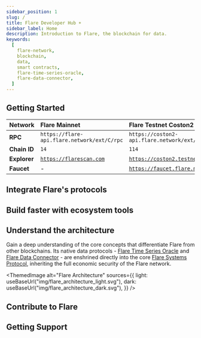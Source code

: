 ```yaml
---
sidebar_position: 1
slug: /
title: Flare Developer Hub ☀️
sidebar_label: Home
description: Introduction to Flare, the blockchain for data.
keywords:
  [
    flare-network,
    blockchain,
    data,
    smart contracts,
    flare-time-series-oracle,
    flare-data-connector,
  ]
---
```



## Getting Started

<div className="row">
  <div className="col col--6 margin-bottom--lg">
    <DocCard
      item={{
        type: "link",
        label: "Deploy your first Flare contract",
        href: "/network/getting-started",
        description: "Deploy a Hello World contract using only your browser.",
        docId: undefined,
      }}
    />
  </div>
  <div className="col col--6 margin-bottom--lg">
    <DocCard
      item={{
        type: "link",
        label: "Use Hardhat or Foundry with Flare",
        href: "/network/guides/hardhat-foundry-starter-kit",
        description:
          "Build and Deploy using the Hardhat or Foundry Starter Kits.",
        docId: undefined,
      }}
    />
  </div>
</div>

| Network      | Flare Mainnet                                    | Flare Testnet Coston2                                                            |
| :----------- | :----------------------------------------------- | :------------------------------------------------------------------------------- |
| **RPC**      | `https://flare-api.flare.network/ext/C/rpc`      | `https://coston2-api.flare.network/ext/C/rpc`                                    |
| **Chain ID** | `14`                                             | `114`                                                                            |
| **Explorer** | [`https://flarescan.com`](https://flarescan.com) | [`https://coston2.testnet.flarescan.com`](https://coston2.testnet.flarescan.com) |
| **Faucet**   | -                                                | [`https://faucet.flare.network/coston2`](https://faucet.flare.network/coston2)   |

## Integrate Flare's protocols

<div className="row">
  <div className="col col--6 margin-bottom--lg">
    <DocCard
      item={{
        type: "link",
        label: "Flare Time Series Oracle (FTSOv2)",
        href: "/ftso/getting-started",
        description:
          "Easily integrate fast, secure, and decentralized price feeds.",
        docId: undefined,
      }}
    />
  </div>
  <div className="col col--6 margin-bottom--lg">
    <DocCard
      tag="Coming Soon"
      item={{
        type: "link",
        label: "Flare Data Connector (FDC)",
        href: "/fdc/getting-started",
        description:
          "Reliably access external blockchain events and real-world APIs.",
        docId: undefined,
      }}
    />
  </div>
  <div className="col col--6 margin-bottom--lg">
    <DocCard
      item={{
        type: "link",
        label: "FAssets",
        href: "/fassets/overview",
        description: "Securely explore XRPfi, BTCfi and DOGEfi.",
        docId: undefined,
      }}
    />
  </div>
  <div className="col col--6 margin-bottom--lg">
    <DocCard
      item={{
        type: "link",
        label: "🚧 Protocol Managed Wallets (PMW)",
        href: "https://flare.network/news/flare-vision",
        description: "(In development) Unlock cross-chain execution with TEEs.",
        docId: undefined,
      }}
    />
  </div>
</div>

## Build faster with ecosystem tools

<div className="row">
  <div className="col col--3 margin-bottom--lg">
    <DocCard
      item={{
        type: "link",
        label: "Wallet SDKs",
        href: "/network/developer-tools#wallet-sdks",
        description: "Turnkey, Wagmi, Web3Auth",
        docId: undefined,
      }}
    />
  </div>
  <div className="col col--3 margin-bottom--lg">
    <DocCard
      item={{
        type: "link",
        label: "Bridging",
        href: "/network/developer-tools#bridging",
        description: "LayerZero, Stargate, zkBridge",
        docId: undefined,
      }}
    />
  </div>
  <div className="col col--3 margin-bottom--lg">
    <DocCard
      item={{
        type: "link",
        label: "Indexers",
        href: "/network/developer-tools#indexers",
        description: "Goldsky, sqd, SubQuery",
        docId: undefined,
      }}
    />
  </div>
  <div className="col col--3 margin-bottom--lg">
    <DocCard
      item={{
        type: "link",
        label: "Full-stack",
        href: "/network/developer-tools#full-stack-infra",
        description: "Tenderly, Thirdweb",
        docId: undefined,
      }}
    />
  </div>
</div>

## Understand the architecture

Gain a deep understanding of the core concepts that differentiate Flare from other blockchains.
Its native data protocols - [Flare Time Series Oracle](/ftso/overview) and [Flare Data Connector](/fdc/overview) - are enshrined directly into the core [Flare Systems Protocol](/network/fsp), inheriting the full economic security of the Flare network.

<ThemedImage
  alt="Flare Architecture"
  sources={{
    light: useBaseUrl("img/flare_architecture_light.svg"),
    dark: useBaseUrl("img/flare_architecture_dark.svg"),
  }}
/>

## Contribute to Flare

<div className="row">
  <div className="col col--6 margin-bottom--lg">
    <DocCard
      item={{
        type: "link",
        label: "Run a Validator Node",
        href: "/run-node/validator-node",
        description: "Earn rewards by helping secure Flare.",
        docId: undefined,
      }}
    />
  </div>
  <div className="col col--6 margin-bottom--lg">
    <DocCard
      item={{
        type: "link",
        label: "Run Flare Systems Provider",
        href: "/run-node/flare-systems-provider",
        description: "Provide data for Flare's enshrined oracles - FTSO & FDC.",
        docId: undefined,
      }}
    />
  </div>
  <div className="col col--6 margin-bottom--lg">
    <DocCard
      item={{
        type: "link",
        label: "Run an RPC Node",
        href: "/run-node/rpc-node",
        description: "Service application requests locally or publicly.",
        docId: undefined,
      }}
    />
  </div>
  <div className="col col--6 margin-bottom--lg">
    <DocCard
      item={{
        type: "link",
        label: "Contribute to Flare AI Kit",
        href: "https://github.com/flare-foundation/flare-ai-kit",
        description: "Build the future of Verifiable AI with TEEs on Flare.",
        docId: undefined,
      }}
    />
  </div>
</div>

## Getting Support

<div className="row">
  <div className="col col--6 margin-bottom--lg">
    <DocCard
      item={{
        type: "link",
        label: "Get technical support",
        href: "https://flare.network/resources/developer-support",
        description: "Consult with Flare experts for dedicated support.",
        docId: undefined,
      }}
    />
  </div>
  <div className="col col--6 margin-bottom--lg">
    <DocCard
      item={{
        type: "link",
        label: "Chat with the community",
        href: "https://t.me/FlareNetwork",
        description: "Join the conversation in the Flare Telegram channel.",
        docId: undefined,
      }}
    />
  </div>
</div>
